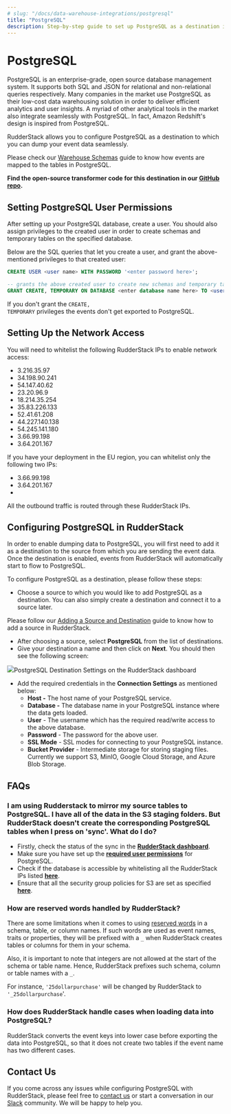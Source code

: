 ```yaml
---
# slug: "/docs/data-warehouse-integrations/postgresql"
title: "PostgreSQL"
description: Step-by-step guide to set up PostgreSQL as a destination in RudderStack
---
```


# PostgreSQL

PostgreSQL is an enterprise-grade, open source database management system. It supports both SQL and JSON for relational and non-relational queries respectively. Many companies in the market use PostgreSQL as their low-cost data warehousing solution in order to deliver efficient analytics and user insights. A myriad of other analytical tools in the market also integrate seamlessly with PostgreSQL. In fact, Amazon Redshift's design is inspired from PostgreSQL.

RudderStack allows you to configure PostgreSQL as a destination to which you can dump your event data seamlessly.

<div class="infoBlock">

Please check our <a href="https://rudderstack.com/docs/data-warehouse-integrations/warehouse-schemas/">Warehouse Schemas</a> guide to know how events are mapped to the tables in PostgreSQL.

</div>

<div class="successBlock">

  **Find the open-source transformer code for this destination in our <a href="https://github.com/rudderlabs/rudder-transformer/tree/master/v0/destinations/postgres">GitHub repo</a>.**
</div>

## Setting PostgreSQL User Permissions

After setting up your PostgreSQL database, create a user. You should also assign privileges to the created user in order to create schemas and temporary tables on the specified database.

Below are the SQL queries that let you create a user, and grant the above-mentioned privileges to that created user:

```sql
CREATE USER <user name> WITH PASSWORD '<enter password here>';

-- grants the above created user to create new schemas and temporary tables on the specified database.
GRANT CREATE, TEMPORARY ON DATABASE <enter database name here> TO <user name>;
```

<div class="warningBlock">

If you don't grant the <code class="inline-code">CREATE, TEMPORARY</code> privileges the events don't get exported to PostgreSQL.

</div>

## Setting Up the Network Access

You will need to whitelist the following RudderStack IPs to enable network access:

- 3.216.35.97
- 34.198.90.241
- 54.147.40.62
- 23.20.96.9
- 18.214.35.254
- 35.83.226.133
- 52.41.61.208
- 44.227.140.138
- 54.245.141.180
- 3.66.99.198
- 3.64.201.167

<div class="infoBlock">

If you have your deployment in the EU region, you can whitelist only the following two IPs:
<ul>
<li>3.66.99.198</li>
<li>3.64.201.167<li>
</ul>
</div>

<div class="infoBlock">

All the outbound traffic is routed through these RudderStack IPs.
</div>

## Configuring PostgreSQL in RudderStack

In order to enable dumping data to PostgreSQL, you will first need to add it as a destination to the source from which you are sending the event data. Once the destination is enabled, events from RudderStack will automatically start to flow to PostgreSQL.

To configure PostgreSQL as a destination, please follow these steps:

- Choose a source to which you would like to add PostgreSQL as a destination. You can also simply create a destination and connect it to a source later.

<div class="infoBlock">

Please follow our <a href="https://rudderstack.com/docs/connections/adding-source-and-destination-rudderstack/">Adding a Source and Destination</a> guide to know how to add a source in RudderStack.

</div>

- After choosing a source, select **PostgreSQL** from the list of destinations.
- Give your destination a name and then click on **Next**. You should then see the following screen:

<img src="../assets/image (69).png" /><span class="imageTitle">PostgreSQL Destination Settings on the RudderStack dashboard</span>

- Add the required credentials in the **Connection Settings** as mentioned below:
  - **Host -** The host name of your PostgreSQL service.
  - **Database -** The database name in your PostgreSQL instance where the data gets loaded.
  - **User** - The username which has the required read/write access to the above database.
  - **Password** - The password for the above user.
  - **SSL Mode** - SSL modes for connecting to your PostgreSQL instance.
  - **Bucket Provider** - Intermediate storage for storing staging files. Currently we support S3, MinIO, Google Cloud Storage, and Azure Blob Storage.

## FAQs

### I am using Rudderstack to mirror my source tables to PostgreSQL. I have all of the data in the S3 staging folders. But RudderStack doesn't create the corresponding PostgreSQL tables when I press on 'sync'. What do I do?

- Firstly, check the status of the sync in the [**RudderStack dashboard**](https://app.rudderstack.com/syncs).
- Make sure you have set up the [**required user permissions**](https://rudderstack.com/docs/data-warehouse-integrations/postgresql#setting-postgresql-user-permissions) for PostgreSQL.
- Check if the database is accessible by whitelisting all the RudderStack IPs listed [**here**](https://rudderstack.com/docs/data-warehouse-integrations/warehouse-faqs#which-ips-should-be-whitelisted).
- Ensure that all the security group policies for S3 are set as specified [**here**](https://rudderstack.com/docs/destinations/storage-platforms/amazon-s3#permissions).

### **How are reserved words handled by RudderStack?**

There are some limitations when it comes to using [reserved words](https://www.postgresql.org/docs/current/sql-keywords-appendix.html) in a schema, table, or column names. If such words are used as event names, traits or properties, they will be prefixed with a `_` when RudderStack creates tables or columns for them in your schema.

Also, it is important to note that integers are not allowed at the start of the schema or table name. Hence, RudderStack prefixes such schema, column or table names with a `_`.

For instance, `'25dollarpurchase'` will be changed by RudderStack to `'_25dollarpurchase`'.

### How does RudderStack handle cases when loading data into PostgreSQL?

RudderStack converts the event keys into lower case before exporting the data into PostgreSQL, so that it does not create two tables if the event name has two different cases.

## Contact Us

If you come across any issues while configuring PostgreSQL with RudderStack, please feel free to [contact us](mailto:%20docs@rudderstack.com) or start a conversation in our [Slack](https://rudderstack.com/join-rudderstack-slack-community) community. We will be happy to help you.
